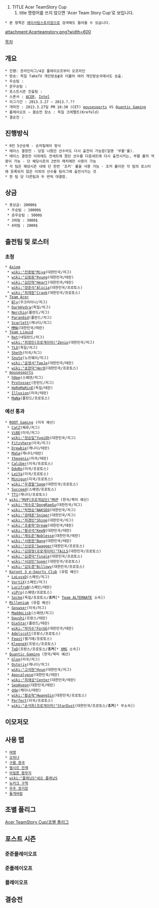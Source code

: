 #TITLE Acer TeamStory Cup
## title 명령어를 쓰지 않으면 'Acer Team Story Cup'로 보입니다.
 * 본 항목은 [[에이서팀스토리컵]]으로 검색해도 들어올 수 있습니다.

attachment:Acerteamstory.png?width=600

[[목차]]

== 개요 ==
 * 진행: 온라인리그/4강 플레이오프부터 오프라인
 * 방송: 독일 TaKeTV 개인방송[http://www.taketv.net/ #]과 더불어 여러 개인방송국에서도 송출.
 * 우승팀 :
 * 준우승팀 :
 * 포스트시즌 진출팀 : 
 * 스폰서 : [[ACER]], [[Intel]]
 * 리그기간 : 2013.3.27 ~ 2013.?.??
 * 개막전 : 2013.3.27일 PM 18:30 (CET) [[mousesports]] VS [[Quantic Gaming]]
 * 플레이오프 ~ 결승전 장소 : 독일 크레펠트(Krefeld)
 * 결승전 :
== 진행방식 ==
 * 9전 5선승제 - 승자릴레이 방식
 * 에이스 결정전 - 당일 나왔던 선수라도 다시 출전이 가능함(일명 '부활'룰).
 * 에이스 결정전 이외에도 전세트에 졌던 선수를 다음세트에 다시 출전시키는, 부활 룰의 적용이 가능 - 단 해당시즌의 2번의 매치에만 사용이 가능
 * 각 팀은 해당시즌 내에 단 한번 '조커' 룰을 사용 가능 - 조커 룰이란 각 팀의 로스터에 등록되지 않은 이외의 선수를 팀리그에 출전시키는 것
 * 한 팀 당 다른팀과 두 번씩 대결함.

== 상금 ==
 * 총상금: 20000$
  * 우승팀 : 10000$
  * 준우승팀 : 5000$
  * 3위팀 : 3000$
  * 4위팀 : 2000$
== 출전팀 및 로스터 ==
=== 초청 ===
 * [[Axiom]]
  * [[wiki:"전종범"Miya]](대한민국/저그)
  * [[wiki:"김동원"Ryung]](대한민국/테란)
  * [[wiki:"김민혁"Heart]](대한민국/테란)
  * [[wiki:"양준식"Alicia]](대한민국/프로토스)
  * [[wiki:"최재원"Crank]](대한민국/프로토스)
 * [[Team Acer]] 
  * [[Bly]](우크라이나/저그)
  * [[DarkHydra]](독일/저그)
  * [[Nerchio]](폴란드/저그)
  * [[ParanOid]](폴란드/저그)
  * [[Scarlett]](캐나다/저그)
  * [[MMA]](대한민국/테란)
 * [[Team Liquid]]
  * [[Ret]](네덜란드/저그)
  * [[wiki:"최정민(프로게이머)"Zenio]](대한민국/저그)
  * [[TLO]](독일/저그)
  * [[Sheth]](미국/저그)
  * [[Snute]](노르웨이/저그)
  * [[wiki:"윤영서"TaeJa]](대한민국/테란)
  * [[wiki:"송현덕"HerO]](대한민국/프로토스)
 * [[mousesports]]
  * [[hOpe]](스웨덴/저그)
  * [[Protosser]](핀란드/저그)
  * [[HeRoMaRinE]](독일/테란)
  * [[Illusion]](미국/테란)
  * [[MaNa]](폴란드/프로토스)
=== 예선 통과 ===
 * [[ROOT Gaming]] (미국 예선)
  * [[CatZ]](페루/저그)
  * [[ViBE]](미국/저그)
  * [[wiki:"정승일"YugiOh]](대한민국/저그)
  * [[Fitzyhere]](미국/저그)
  * [[Drewbie]](캐나다/테란)
  * [[MaSa]](캐나다/테란)
  * [[theognis]](미국/테란)
  * [[Caliber]](미국/프로토스)
  * [[DdoRo]](미국/프로토스)
  * [[LeiYa]](미국/프로토스)
  * [[Minigun]](미국/프로토스)
  * [[wiki:"우경철"Sage]](대한민국/프로토스)
  * [[Succeed]](스웨덴/프로토스)
  * [[TT1]](캐나다/프로토스)
 * [[wiki:"MVP(프로게임단)"MVP]] (한국/북미 예선)
  * [[wiki:"박수호"DongRaeGu]](대한민국/저그)
  * [[wiki:"탁현승"NAKSEO]](대한민국/저그)
  * [[wiki:"권태훈"Sniper]](대한민국/저그)
  * [[wiki:"최경민"Shine]](대한민국/저그)
  * [[wiki:"조중혁"Dream]](대한민국/테란)
  * [[wiki:"황규석"KeeN]](대한민국/테란)
  * [[wiki:"채도준"Noblesse]](대한민국/테란)
  * [[wiki:"서동현"Bang]](대한민국/테란)
  * [[wiki:"신상호"Swagger]](대한민국/프로토스)
  * [[wiki:"김원형(프로게이머)"TAiLS]](대한민국/프로토스)
  * [[wiki:"김경덕"finale]](대한민국/프로토스)
  * [[wiki:"서성민"Super]](대한민국/프로토스)
  * [[wiki:"김도경"Billowy]](대한민국/프로토스)
 * [[Karont 3 e-Sports Club]] (유럽 예선)
  * [[LoLvsxD]](스페인/저그)
  * [[VortiX]](스페인/저그)
  * [[LucifroN]](스페인/테란)
  * [[viPro]](스웨덴/프로토스)
  * [[Socke]](독일/프로토스/'''조커'''[* [[Team ALTERNATE]] 소속])
 * [[Millenium]] (유럽 예선)
  * [[Goswser]](미국/저그)
  * [[MaddeLisk]](스웨덴/저그)
  * [[Dayshi]](프랑스/테란)
  * [[DieStar]](폴란드/테란)
  * [[wiki:"박지수"ForGG]](대한민국/테란)
  * [[Adelscott]](프랑스/프로토스)
  * [[Feast]](벨기에/프로토스)
  * [[KleeneX]](프랑스/프로토스)
  * [[ToD]](프랑스/프로토스/'''조커'''[* [[XMG]] 소속])
 * [[Quantic Gaming]] (한국/북미 예선)
  * [[Glon]](미국/저그)
  * [[Ostojiy]](캐나다/저그)
  * [[wiki:"고석현"Hyun]](대한민국/저그)
  * [[Apocalypse]](대한민국/테란)
  * [[wiki:"최재성"Center]](대한민국/테란)
  * [[SeoHyeon]](대한민국/테란)
  * [[dde]](캐다나/테란)
  * [[wiki:"황승혁"HwangSin]](대한민국/프로토스)
  * [[Perfect]](미국/프로토스)
  * [[wiki:"손석희(프로게이머)"StarDust]](대한민국/프로토스/'''조커'''[* 무소속])
== 이모저모 ==

== 사용 맵 ==
 * [[여명]]
 * [[오하나]]
 * [[구름 왕국]]
 * [[벨시르 잔재]]
 * [[아킬론 황무지]]
 * [[wiki:"플래닛S"네오 플래닛S]]
 * [[뉴커크 구역]]
 * [[우주 정거장]]
 * [[돌개바람]]
== 조별 플리그 ==
[[Acer TeamStory Cup/조별 풀리그]]
== 포스트 시즌 ==
=== 준준플레이오프 ===

=== 준플레이오프 ===

=== 플레이오프 ===

== 결승전 ==

